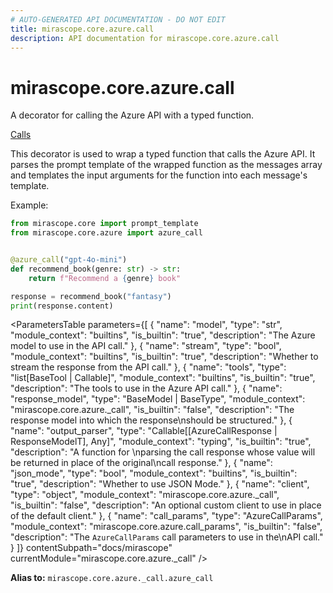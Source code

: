 ```yaml
---
# AUTO-GENERATED API DOCUMENTATION - DO NOT EDIT
title: mirascope.core.azure.call
description: API documentation for mirascope.core.azure.call
---
```


# mirascope.core.azure.call

A decorator for calling the Azure API with a typed function.

<Info title="Usage">

[Calls](/docs/mirascope/learn/calls)

</Info>


This decorator is used to wrap a typed function that calls the Azure API. It parses
the prompt template of the wrapped function as the messages array and templates the input
arguments for the function into each message's template.

Example:

```python
from mirascope.core import prompt_template
from mirascope.core.azure import azure_call


@azure_call("gpt-4o-mini")
def recommend_book(genre: str) -> str:
    return f"Recommend a {genre} book"

response = recommend_book("fantasy")
print(response.content)
```

<ParametersTable
  parameters={[
  {
    "name": "model",
    "type": "str",
    "module_context": "builtins",
    "is_builtin": "true",
    "description": "The Azure model to use in the API call."
  },
  {
    "name": "stream",
    "type": "bool",
    "module_context": "builtins",
    "is_builtin": "true",
    "description": "Whether to stream the response from the API call."
  },
  {
    "name": "tools",
    "type": "list[BaseTool | Callable]",
    "module_context": "builtins",
    "is_builtin": "true",
    "description": "The tools to use in the Azure API call."
  },
  {
    "name": "response_model",
    "type": "BaseModel | BaseType",
    "module_context": "mirascope.core.azure._call",
    "is_builtin": "false",
    "description": "The response model into which the response\nshould be structured."
  },
  {
    "name": "output_parser",
    "type": "Callable[[AzureCallResponse | ResponseModelT], Any]",
    "module_context": "typing",
    "is_builtin": "true",
    "description": "A function for \nparsing the call response whose value will be returned in place of the original\ncall response."
  },
  {
    "name": "json_mode",
    "type": "bool",
    "module_context": "builtins",
    "is_builtin": "true",
    "description": "Whether to use JSON Mode."
  },
  {
    "name": "client",
    "type": "object",
    "module_context": "mirascope.core.azure._call",
    "is_builtin": "false",
    "description": "An optional custom client to use in place of the default client."
  },
  {
    "name": "call_params",
    "type": "AzureCallParams",
    "module_context": "mirascope.core.azure.call_params",
    "is_builtin": "false",
    "description": "The `AzureCallParams` call parameters to use in the\nAPI call."
  }
]}
  contentSubpath="docs/mirascope"
  currentModule="mirascope.core.azure._call"
/>

<ReturnType
  type="Callable"
  moduleContext="typing"
  isBuiltin={true}
  contentSubpath="docs/mirascope"
  currentModule="mirascope.core.azure._call"
  description="The decorator for turning a typed function into an Azure API\ncall."
/>


**Alias to:** `mirascope.core.azure._call.azure_call`

